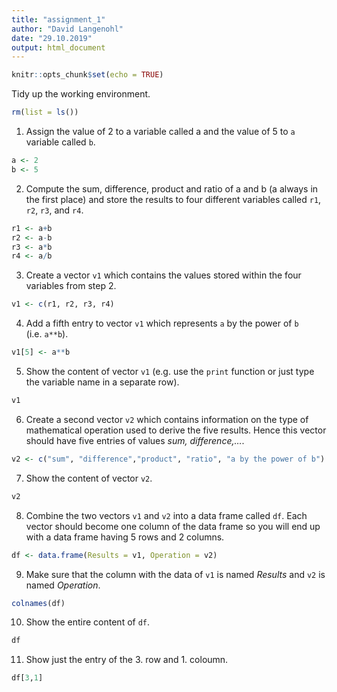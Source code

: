 ```yaml
---
title: "assignment_1"
author: "David Langenohl"
date: "29.10.2019"
output: html_document
---
```


```r
knitr::opts_chunk$set(echo = TRUE)
```

Tidy up the working environment.
```r
rm(list = ls())
```

1. Assign the value of 2 to a variable called a and the value of 5 to `a` variable called `b`.
```r
a <- 2
b <- 5
```

2. Compute the sum, difference, product and ratio of a and b (a always in the first place) and store the results to four different variables called `r1`, `r2`, `r3`, and `r4`.
```r
r1 <- a+b
r2 <- a-b
r3 <- a*b
r4 <- a/b
```

3. Create a vector `v1` which contains the values stored within the four variables from step 2.
```r
v1 <- c(r1, r2, r3, r4)
```

4. Add a fifth entry to vector `v1` which represents `a` by the power of `b` (i.e. `a**b`).
```r
v1[5] <- a**b
```

5. Show the content of vector `v1` (e.g. use the `print` function or just type the variable name in a separate row).
```r
v1
```

6. Create a second vector `v2` which contains information on the type of mathematical operation used to derive the five results. Hence this vector should have five entries of values *sum, difference,…*.
```r
v2 <- c("sum", "difference","product", "ratio", "a by the power of b")
```

7. Show the content of vector `v2`.
```r
v2
```

8. Combine the two vectors `v1` and `v2` into a data frame called `df`. Each vector should become one column of the data frame so you will end up with a data frame having 5 rows and 2 columns.
```r
df <- data.frame(Results = v1, Operation = v2)
```

9. Make sure that the column with the data of `v1` is named *Results* and `v2` is named *Operation*.
```r
colnames(df)
```

10. Show the entire content of `df`.
```r
df
```

11. Show just the entry of the 3. row and 1. coloumn.
```r
df[3,1]
```
